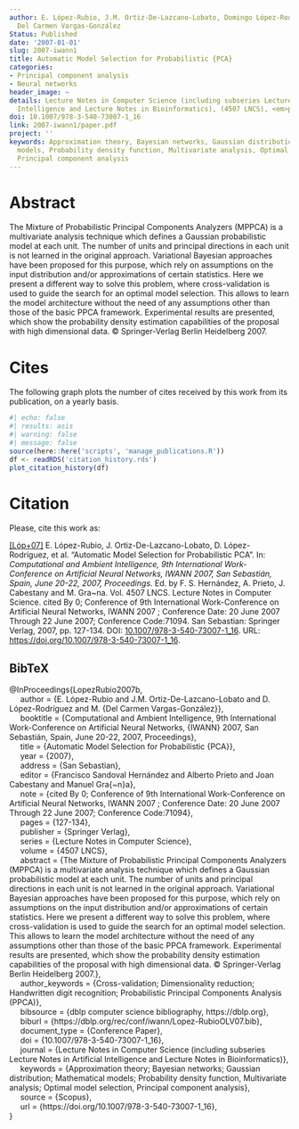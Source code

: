 ```yaml
---
author: E. López-Rubio, J.M. Ortiz-De-Lazcano-Lobato, Domingo López-Rodríguez, M.
  Del Carmen Vargas-González
Status: Published
date: '2007-01-01'
slug: 2007-iwann1
title: Automatic Model Selection for Probabilistic {PCA}
categories:
- Principal component analysis
- Neural networks
header_image: ~
details: Lecture Notes in Computer Science (including subseries Lecture Notes in Artificial
  Intelligence and Lecture Notes in Bioinformatics), (4507 LNCS), <em>pp. 127-134</em>
doi: 10.1007/978-3-540-73007-1_16
link: 2007-iwann1/paper.pdf
project: ''
keywords: Approximation theory, Bayesian networks, Gaussian distribution, Mathematical
  models, Probability density function, Multivariate analysis, Optimal model selection,
  Principal component analysis
---
```



# Abstract


The Mixture of Probabilistic Principal Components Analyzers (MPPCA) is a multivariate analysis technique which defines a Gaussian probabilistic model at each unit. The number of units and principal directions in each unit is not learned in the original approach. Variational Bayesian approaches have been proposed for this purpose, which rely on assumptions on the input distribution and/or approximations of certain statistics. Here we present a different way to solve this problem, where cross-validation is used to guide the search for an optimal model selection. This allows to learn the model architecture without the need of any assumptions other than those of the basic PPCA framework. Experimental results are presented, which show the probability density estimation capabilities of the proposal with high dimensional data. © Springer-Verlag Berlin Heidelberg 2007.





# Cites

The following graph plots the number of cites received by this work from its publication, on a yearly basis.

```r
#| echo: false
#| results: asis
#| warning: false
#| message: false
source(here::here('scripts', 'manage_publications.R'))
df <- readRDS('citation_history.rds')
plot_citation_history(df)
```


# Citation
Please, cite this work as:


<a name=bib-LopezRubio2007b></a>[[Lóp+07]](#cite-LopezRubio2007b) E. López-Rubio, J. Ortiz-De-Lazcano-Lobato, D. López-Rodríguez, et al. “Automatic Model Selection for Probabilistic PCA”. In: _Computational and Ambient Intelligence, 9th International Work-Conference on Artificial Neural Networks, IWANN 2007, San Sebastián, Spain, June 20-22, 2007, Proceedings_. Ed. by F. S. Hernández, A. Prieto, J. Cabestany and M. Gra~na. Vol. 4507 LNCS. Lecture Notes in Computer Science. cited By 0; Conference of 9th International Work-Conference on Artificial Neural Networks, IWANN 2007 ; Conference Date: 20 June 2007 Through 22 June 2007; Conference Code:71094. San Sebastian: Springer Verlag, 2007, pp. 127-134. DOI: [10.1007/978-3-540-73007-1_16](https://doi.org/10.1007%2F978-3-540-73007-1_16). URL: [https://doi.org/10.1007/978-3-540-73007-1_16](https://doi.org/10.1007/978-3-540-73007-1_16).

::: {.callout-note appearance="minimal" collapse=true}

## BibTeX

@InProceedings{LopezRubio2007b,<br>&nbsp;&nbsp;&nbsp;&nbsp;  author = {E. López-Rubio and J.M. Ortiz-De-Lazcano-Lobato and D. López-Rodríguez and M. {Del Carmen Vargas-González}},<br>&nbsp;&nbsp;&nbsp;&nbsp;  booktitle = {Computational and Ambient Intelligence, 9th International Work-Conference on Artificial Neural Networks, {IWANN} 2007, San Sebastián, Spain, June 20-22, 2007, Proceedings},<br>&nbsp;&nbsp;&nbsp;&nbsp;  title = {Automatic Model Selection for Probabilistic {PCA}},<br>&nbsp;&nbsp;&nbsp;&nbsp;  year = {2007},<br>&nbsp;&nbsp;&nbsp;&nbsp;  address = {San Sebastian},<br>&nbsp;&nbsp;&nbsp;&nbsp;  editor = {Francisco Sandoval Hernández and Alberto Prieto and Joan Cabestany and Manuel Gra{\~n}a},<br>&nbsp;&nbsp;&nbsp;&nbsp;  note = {cited By 0; Conference of 9th International Work-Conference on Artificial Neural Networks, IWANN 2007 ; Conference Date: 20 June 2007 Through 22 June 2007; Conference Code:71094},<br>&nbsp;&nbsp;&nbsp;&nbsp;  pages = {127-134},<br>&nbsp;&nbsp;&nbsp;&nbsp;  publisher = {Springer Verlag},<br>&nbsp;&nbsp;&nbsp;&nbsp;  series = {Lecture Notes in Computer Science},<br>&nbsp;&nbsp;&nbsp;&nbsp;  volume = {4507 LNCS},<br>&nbsp;&nbsp;&nbsp;&nbsp;  abstract = {The Mixture of Probabilistic Principal Components Analyzers (MPPCA) is a multivariate analysis technique which defines a Gaussian probabilistic model at each unit. The number of units and principal directions in each unit is not learned in the original approach. Variational Bayesian approaches have been proposed for this purpose, which rely on assumptions on the input distribution and/or approximations of certain statistics. Here we present a different way to solve this problem, where cross-validation is used to guide the search for an optimal model selection. This allows to learn the model architecture without the need of any assumptions other than those of the basic PPCA framework. Experimental results are presented, which show the probability density estimation capabilities of the proposal with high dimensional data. © Springer-Verlag Berlin Heidelberg 2007.},<br>&nbsp;&nbsp;&nbsp;&nbsp;  author_keywords = {Cross-validation; Dimensionality reduction; Handwritten digit recognition; Probabilistic Principal Components Analysis (PPCA)},<br>&nbsp;&nbsp;&nbsp;&nbsp;  bibsource = {dblp computer science bibliography, https://dblp.org},<br>&nbsp;&nbsp;&nbsp;&nbsp;  biburl = {https://dblp.org/rec/conf/iwann/Lopez-RubioOLV07.bib},<br>&nbsp;&nbsp;&nbsp;&nbsp;  document_type = {Conference Paper},<br>&nbsp;&nbsp;&nbsp;&nbsp;  doi = {10.1007/978-3-540-73007-1_16},<br>&nbsp;&nbsp;&nbsp;&nbsp;  journal = {Lecture Notes in Computer Science (including subseries Lecture Notes in Artificial Intelligence and Lecture Notes in Bioinformatics)},<br>&nbsp;&nbsp;&nbsp;&nbsp;  keywords = {Approximation theory; Bayesian networks; Gaussian distribution; Mathematical models; Probability density function, Multivariate analysis; Optimal model selection, Principal component analysis},<br>&nbsp;&nbsp;&nbsp;&nbsp;  source = {Scopus},<br>&nbsp;&nbsp;&nbsp;&nbsp;  url = {https://doi.org/10.1007/978-3-540-73007-1_16},<br>}

:::


